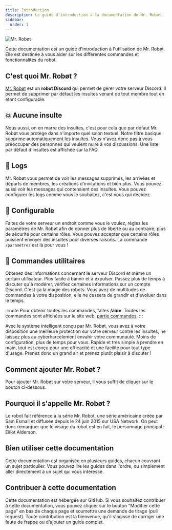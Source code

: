 ```yaml
---
title: Introduction
description: Le guide d'introduction à la documentation de Mr. Robøt.
sidebar:
  order: 1
---
```


![Mr. Robøt](/banner_seo.png)

Cette documentation est un guide d'introduction à l'utilisation de Mr. Robøt. Elle est destinée à vous aider sur les différentes commandes et fonctionnalités du robot.

## C'est quoi Mr. Robøt ?

[Mr. Robøt](https://mrrobot.app) est un **robot Discord** qui permet de gérer votre serveur Discord. Il permet de supprimer par défaut les insultes venant de tout membre tout en étant configurable.

## 💥 **Aucune insulte**

Nous aussi, on en marre des insultes, c'est pour cela que par défaut Mr. Robøt vous protège dans n'importe quel salon textuel.
Notre filtre basique supprime automatiquement les insultes. Vous n'avez donc pas à vous préoccuper des personnes qui veulent nuire à vos discussions.
Une liste par défaut d'insultes est affichée sur la FAQ.

## 📜 **Logs**

Mr. Robøt vous permet de voir les messages supprimés, les arrivées et départs de membres, les créations d'invitations et bien plus.
Vous pouvez aussi voir les messages qui contenaient des insultes. Vous pouvez configurer les logs comme vous le souhaitez, c'est vous qui décidez.

## 🔨 **Configurable**

Faites de votre serveur un endroit comme vous le voulez, réglez les paramètres de Mr. Robøt afin de donner plus de liberté ou au contraire, plus de sécurité pour certains rôles.
Vous pouvez accepter que certains rôles puissent envoyer des insultes pour diverses raisons.
La commande `/paramètres` est là pour vous !

## 🔎 **Commandes utilitaires**

Obtenez des informations concernant le serveur Discord et même un certain utilisateur. Plus facile à bannir et à expulser.
Passez plus de temps à discuter qu'à modérer, vérifiez certaines informations sur un compte Discord. C'est ça la magie des robots.
Vous avez de multitudes de commandes à votre disposition, elle ne cessera de grandir et d'évoluer dans le temps.


:::note
Pour obtenir toutes les commandes, faites **/aide**.
Toutes les commandes sont affichées sur le site web, [partie commandes](https://mrrobot.app/#commands).
:::

<CardGrid>
  <Card title="SYSTÈME INTELLIGENT">
    Avec le système intelligent conçu par Mr. Robøt, vous avez à votre disposition une meilleure protection sur votre serveur contre les insultes, ne laissez plus au cyberharcèlement envahir votre communauté.
  </Card>
  <Card title="INSTALLATION FACILE">
    Moins de configuration, plus de temps pour vous. Rapide et très simple à prendre en main, tout est conçu pour une efficacité et une facilité pour tout type d'usage. Prenez donc un grand air et prenez plutôt plaisir à discuter !
  </Card>
</CardGrid>

## Comment ajouter Mr. Robøt ?

Pour ajouter Mr. Robøt sur votre serveur, il vous suffit de cliquer sur le bouton ci-dessous.

<CardGrid>
  <LinkCard
    title="Ajouter Mr. Robøt"
    href="https://mrrobot.app/add"
  />
  <LinkCard
    title="Répertoire d'App Discord"
    href="https://discord.com/application-directory/308655472452304896"
  />
</CardGrid>

## Pourquoi il s'appelle Mr. Robøt ?

Le robot fait référence à la série Mr. Robot, une série américaine créée par Sam Esmail et diffusée depuis le 24 juin 2015 sur USA Network.
On peut donc remarquer que le visage du robot est en fait, le personnage principal : Elliot Alderson.
<CardGrid>
  <LinkCard
    title="En savoir plus sur la série"
    href="https://fr.wikipedia.org/wiki/Mr._Robot_(s%C3%A9rie_t%C3%A9l%C3%A9vis%C3%A9e)"
  />
  <LinkCard
    title="À propos de Mr. Robøt"
    href="https://mrrobot.app/about"
  />
</CardGrid>

## Bien utiliser cette documentation

Cette documentation est organisée en plusieurs guides, chacun couvrant un sujet particulier. Vous pouvez lire les guides dans l'ordre, ou simplement aller directement à un sujet qui vous intéresse.

## Contribuer à cette documentation

Cette documentation est hébergée sur GitHub. Si vous souhaitez contribuer à cette documentation, vous pouvez cliquer sur le bouton "Modifier cette page" en bas de chaque page et soumettre une demande de tirage (pull request).
Toute contribution est la bienvenue, qu'il s'agisse de corriger une faute de frappe ou d'ajouter un guide complet.